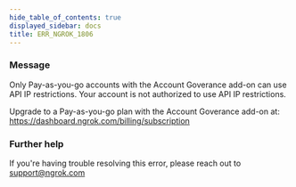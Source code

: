 ```yaml
---
hide_table_of_contents: true
displayed_sidebar: docs
title: ERR_NGROK_1806
---
```


### Message

Only Pay-as-you-go accounts with the Account Goverance add-on can use API IP restrictions.
Your account is not authorized to use API IP restrictions.

Upgrade to a Pay-as-you-go plan with the Account Goverance add-on at: https://dashboard.ngrok.com/billing/subscription

<ErrorDetails />

### Further help

If you're having trouble resolving this error, please reach out to [support@ngrok.com](mailto:support@ngrok.com?subject=Help%20with%20ERR_NGROK_1806)
